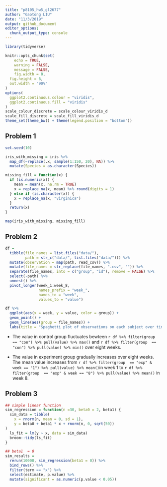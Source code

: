 ```yaml
---
title: "p8105_hw5_gl2677"
author: "Gaotong LIU"
date: "11/3/2019"
output: github_document
editor_options: 
  chunk_output_type: console
---
```


```r
library(tidyverse)

knitr::opts_chunk$set(
	echo = TRUE,
	warning = FALSE,
	message = FALSE,
	fig.width = 8, 
  fig.height = 6,
  out.width = "90%"
)
options(
  ggplot2.continuous.colour = "viridis",
  ggplot2.continuous.fill = "viridis"
)
scale_colour_discrete = scale_colour_viridis_d
scale_fill_discrete = scale_fill_viridis_d
theme_set(theme_bw() + theme(legend.position = "bottom"))
```

## Problem 1
```r
set.seed(10)

iris_with_missing = iris %>% 
  map_df(~replace(.x, sample(1:150, 20), NA)) %>%
  mutate(Species = as.character(Species)) 

missing_fill = function(x) {
  if (is.numeric(x)) {
    mean = mean(x, na.rm = TRUE)
    x = replace_na(x, mean) %>% round(digits = 1)
  } else if (is.character(x)) {
    x = replace_na(x, "virginica")
  }
  return(x)
}

map(iris_with_missing, missing_fill) 
```

## Problem 2
```r
df =
  tibble(file_names = list.files("data/"),
         path = str_c("data/", list.files("data/"))) %>%
  mutate(observation = map(path, read_csv)) %>% 
  mutate(file_names = str_replace(file_names, ".csv", "")) %>% 
  separate(file_names, into = c("group", "id"), remove = FALSE) %>% 
  select(-path) %>% 
  unnest() %>% 
  pivot_longer(week_1:week_8,
               names_prefix = "week_",
               names_to = "week",
               values_to = "value")

df %>% 
  ggplot(aes(x = week, y = value, color = group)) + 
  geom_point() + 
  geom_line(aes(group = file_names)) +
  labs(title = "Spaghetti plot of observations on each subject over time")
```

* The value in control group fluctuates bewteen `r df %>% filter(group  == "con") %>% pull(value) %>% max()` and `r df %>% filter(group  == "con") %>% pull(value) %>% min()` over eight weeks. 

* The value in experiment group gradually increases over eight weeks. The mean value increases from `r df %>% filter(group  == "exp" & week == "1") %>% pull(value) %>% mean()`in week 1 to `r df %>% filter(group  == "exp" & week == "8") %>% pull(value) %>% mean()` in week 8. 

## Problem 3
```r
## simple linear function
sim_regression = function(n =30, beta0 = 2, beta1) {
  sim_data = tibble(
    x = rnorm(n, mean = 0, sd = 1),
    y = beta0 + beta1 * x + rnorm(n, 0, sqrt(50))
)
  ls_fit = lm(y ~ x, data = sim_data)
  broom::tidy(ls_fit)
}

## beta1  = 0
sim_results =
  rerun(10000, sim_regression(beta1 = 0)) %>%
  bind_rows() %>%
  filter(term == "x") %>%
  select(estimate, p.value) %>%
  mutate(significant = as.numeric(p.value < 0.05))
```
